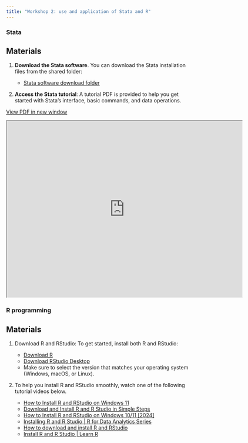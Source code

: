 ```yaml
---
title: "Workshop 2: use and application of Stata and R"
---
```


### Stata

::: callout-note
## Materials

1.  **Download the Stata software**. You can download the Stata installation files from the shared folder:

    -   [Stata software download folder](https://drive.google.com/drive/folders/1VeVckQFw54D2H-IYYTjq1w-XsdLY3XVn?usp=sharing)

2.  **Access the Stata tutorial**: A tutorial PDF is provided to help you get started with Stata’s interface, basic commands, and data operations.
:::

<a href="https://drive.google.com/file/d/1bP0GDmeDErrcCpTj3tqT0I3LsVv_K7mq/view?usp=sharing" target="_blank" class="btn-slides">View PDF in new window</a>

<iframe src="https://drive.google.com/file/d/1bP0GDmeDErrcCpTj3tqT0I3LsVv_K7mq/preview" width="640" height="480" allow="autoplay">

</iframe>

### R programming

::: callout-note
## Materials

1.  Download R and RStudio: To get started, install both R and RStudio:

    -   [Download R](https://cran.r-project.org/)
    -   [Download RStudio Desktop](https://posit.co/download/rstudio-desktop/)
    -   Make sure to select the version that matches your operating system (Windows, macOS, or Linux).

2.  To help you install R and RStudio smoothly, watch one of the following tutorial videos below.

    -   [How to Install R and RStudio on Windows 11](https://www.youtube.com/watch?v=H9EBlFDGG4k)
    -   [Download and Install R and R Studio in Simple Steps](https://www.youtube.com/watch?v=Tb3R4GLJ45U)
    -   [How to Install R and RStudio on Windows 10/11 \[2024\]](https://www.youtube.com/watch?v=9SzKJH93t5o)
    -   [Installing R and R Studio \| R for Data Analytics Series](https://www.youtube.com/watch?v=TsnGd6p9oTk&vl=en)
    -   [How to download and install R and RStudio](https://m.youtube.com/watch?v=TFGYlKvQEQ4&t=14s)
    -   [Install R and R Studio \| Learn R](https://www.youtube.com/watch?v=tgPuB-iNww0)
:::

